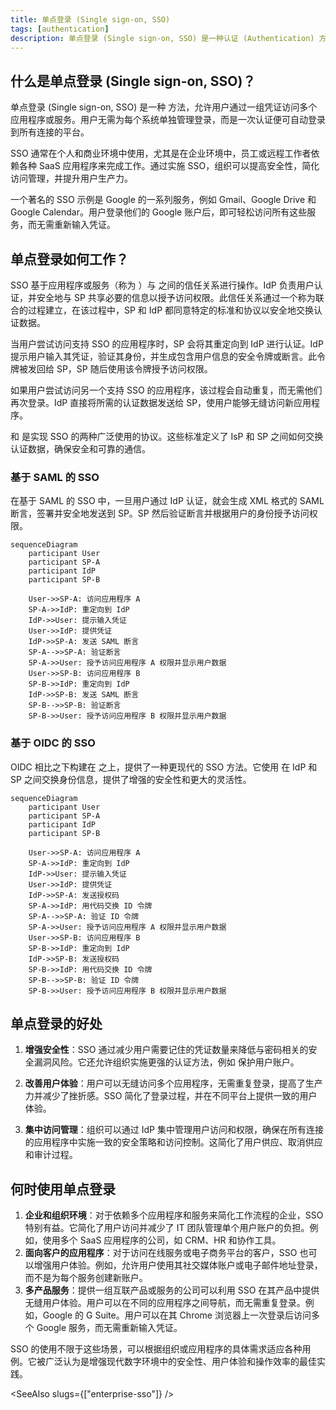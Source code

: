 ```yaml
---
title: 单点登录 (Single sign-on, SSO)
tags: [authentication]
description: 单点登录 (Single sign-on, SSO) 是一种认证 (Authentication) 方法，允许用户使用一组凭证访问多个系统。作为身份和访问管理 (IAM) 系统的关键组件，SSO 在现代基于云的应用程序和服务中被广泛利用，简化了用户访问并增强了安全性。
---
```


## 什么是单点登录 (Single sign-on, SSO)？

单点登录 (Single sign-on, SSO) 是一种 <Ref slug="authentication" /> 方法，允许用户通过一组凭证访问多个应用程序或服务。用户无需为每个系统单独管理登录，而是一次认证便可自动登录到所有连接的平台。

SSO 通常在个人和商业环境中使用，尤其是在企业环境中，员工或远程工作者依赖各种 SaaS 应用程序来完成工作。通过实施 SSO，组织可以提高安全性，简化访问管理，并提升用户生产力。

一个著名的 SSO 示例是 Google 的一系列服务，例如 Gmail、Google Drive 和 Google Calendar。用户登录他们的 Google 账户后，即可轻松访问所有这些服务，而无需重新输入凭证。

## 单点登录如何工作？

SSO 基于应用程序或服务（称为 <Ref slug="service-provider" />）与 <Ref slug="identity-provider" /> 之间的信任关系进行操作。IdP 负责用户认证，并安全地与 SP 共享必要的信息以授予访问权限。此信任关系通过一个称为联合的过程建立，在该过程中，SP 和 IdP 都同意特定的标准和协议以安全地交换认证数据。

当用户尝试访问支持 SSO 的应用程序时，SP 会将其重定向到 IdP 进行认证。IdP 提示用户输入其凭证，验证其身份，并生成包含用户信息的安全令牌或断言。此令牌被发回给 SP，SP 随后使用该令牌授予访问权限。

如果用户尝试访问另一个支持 SSO 的应用程序，该过程会自动重复，而无需他们再次登录。IdP 直接将所需的认证数据发送给 SP，使用户能够无缝访问新应用程序。

<Ref slug="saml" /> 和 <Ref slug="openid-connect" /> 是实现 SSO 的两种广泛使用的协议。这些标准定义了 IsP 和 SP 之间如何交换认证数据，确保安全和可靠的通信。

### 基于 SAML 的 SSO

在基于 SAML 的 SSO 中，一旦用户通过 IdP 认证，就会生成 XML 格式的 SAML 断言，签署并安全地发送到 SP。SP 然后验证断言并根据用户的身份授予访问权限。

```mermaid
sequenceDiagram
    participant User
    participant SP-A
    participant IdP
    participant SP-B

    User->>SP-A: 访问应用程序 A
    SP-A->>IdP: 重定向到 IdP
    IdP->>User: 提示输入凭证
    User->>IdP: 提供凭证
    IdP->>SP-A: 发送 SAML 断言
    SP-A-->>SP-A: 验证断言
    SP-A->>User: 授予访问应用程序 A 权限并显示用户数据
    User->>SP-B: 访问应用程序 B
    SP-B->>IdP: 重定向到 IdP
    IdP->>SP-B: 发送 SAML 断言
    SP-B-->>SP-B: 验证断言
    SP-B->>User: 授予访问应用程序 B 权限并显示用户数据
```

### 基于 OIDC 的 SSO

OIDC 相比之下构建在 <Ref slug="oauth-2.0" /> 之上，提供了一种更现代的 SSO 方法。它使用 <Ref slug="jwt" /> 在 IdP 和 SP 之间交换身份信息，提供了增强的安全性和更大的灵活性。

```mermaid
sequenceDiagram
    participant User
    participant SP-A
    participant IdP
    participant SP-B

    User->>SP-A: 访问应用程序 A
    SP-A->>IdP: 重定向到 IdP
    IdP->>User: 提示输入凭证
    User->>IdP: 提供凭证
    IdP->>SP-A: 发送授权码
    SP-A->>IdP: 用代码交换 ID 令牌
    SP-A-->>SP-A: 验证 ID 令牌
    SP-A->>User: 授予访问应用程序 A 权限并显示用户数据
    User->>SP-B: 访问应用程序 B
    SP-B->>IdP: 重定向到 IdP
    IdP->>SP-B: 发送授权码
    SP-B->>IdP: 用代码交换 ID 令牌
    SP-B-->>SP-B: 验证 ID 令牌
    SP-B->>User: 授予访问应用程序 B 权限并显示用户数据
```

## 单点登录的好处

1. **增强安全性**：SSO 通过减少用户需要记住的凭证数量来降低与密码相关的安全漏洞风险。它还允许组织实施更强的认证方法，例如 <Ref slug="mfa" /> 保护用户账户。

2. **改善用户体验**：用户可以无缝访问多个应用程序，无需重复登录，提高了生产力并减少了挫折感。SSO 简化了登录过程，并在不同平台上提供一致的用户体验。

3. **集中访问管理**：组织可以通过 IdP 集中管理用户访问和权限，确保在所有连接的应用程序中实施一致的安全策略和访问控制。这简化了用户供应、取消供应和审计过程。

## 何时使用单点登录

1. **企业和组织环境**：对于依赖多个应用程序和服务来简化工作流程的企业，SSO 特别有益。它简化了用户访问并减少了 IT 团队管理单个用户账户的负担。例如，使用多个 SaaS 应用程序的公司，如 CRM、HR 和协作工具。
2. **面向客户的应用程序**：对于访问在线服务或电子商务平台的客户，SSO 也可以增强用户体验。例如，允许用户使用其社交媒体账户或电子邮件地址登录，而不是为每个服务创建新账户。
3. **多产品服务**：提供一组互联产品或服务的公司可以利用 SSO 在其产品中提供无缝用户体验。用户可以在不同的应用程序之间导航，而无需重复登录。例如，Google 的 G Suite。用户可以在其 Chrome 浏览器上一次登录后访问多个 Google 服务，而无需重新输入凭证。

SSO 的使用不限于这些场景，可以根据组织或应用程序的具体需求适应各种用例。它被广泛认为是增强现代数字环境中的安全性、用户体验和操作效率的最佳实践。

<SeeAlso slugs={["enterprise-sso"]} />